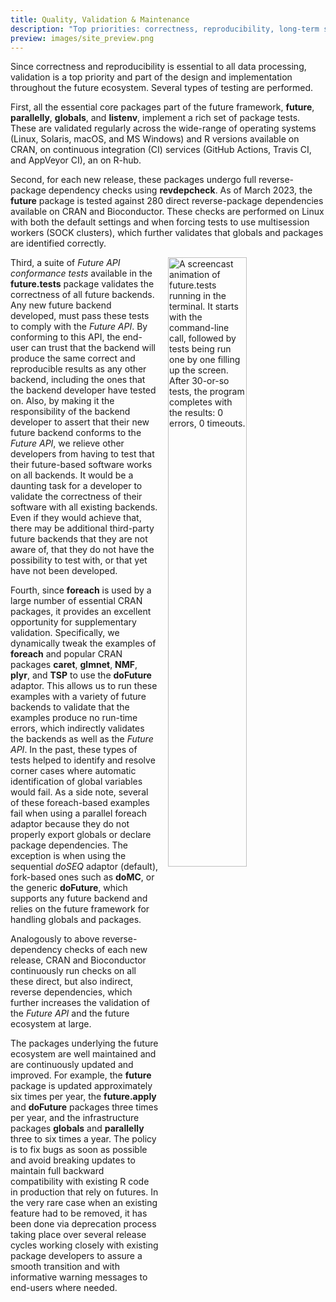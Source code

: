 ```yaml
---
title: Quality, Validation & Maintenance
description: "Top priorities: correctness, reproducibility, long-term stability, and trust"
preview: images/site_preview.png
---
```


Since correctness and reproducibility is essential to all data
processing, validation is a top priority and part of the design and
implementation throughout the future ecosystem.  Several types of
testing are performed.

First, all the essential core packages part of the future framework,
**future**, **parallelly**, **globals**, and **listenv**,
implement a rich set of package tests.  These are validated regularly
across the wide-range of operating systems (Linux, Solaris, macOS, and
MS Windows) and R versions available on CRAN, on continuous
integration (CI) services (GitHub Actions, Travis CI, and AppVeyor
CI), an on R-hub.

Second, for each new release, these packages undergo full
reverse-package dependency checks
using **revdepcheck**.  As of March 2023,
the **future** package is tested against 280 direct reverse-package
dependencies available on CRAN and Bioconductor.  These checks are
performed on Linux with both the default settings and when forcing
tests to use multisession workers (SOCK clusters), which further
validates that globals and packages are identified correctly.

<div>
<img src="images/future.tests-screencast.gif" alt="A screencast
animation of future.tests running in the terminal. It starts with the
command-line call, followed by tests being run one by one filling up
the screen. After 30-or-so tests, the program completes with the
results: 0 errors, 0 timeouts." style="width: 50%; padding-left: 2ex;
padding-bottom: 1ex; float: right;"/>
Third, a suite of _Future API conformance tests_ available in the
**future.tests** package validates the correctness of all future
backends.  Any new future backend developed, must pass these tests to
comply with the _Future API_.  By conforming to this API, the end-user
can trust that the backend will produce the same correct and
reproducible results as any other backend, including the ones that the
backend developer have tested on.  Also, by making it the
responsibility of the backend developer to assert that their new
future backend conforms to the _Future API_, we relieve other
developers from having to test that their future-based software works
on all backends.  It would be a daunting task for a developer to
validate the correctness of their software with all existing
backends. Even if they would achieve that, there may be additional
third-party future backends that they are not aware of, that they do
not have the possibility to test with, or that yet have not been
developed.
</div>

Fourth, since **foreach** is used by a large number of essential
CRAN packages, it provides an excellent opportunity for supplementary
validation. Specifically, we dynamically tweak the examples of
**foreach** and popular CRAN packages **caret**,
**glmnet**, **NMF**, **plyr**, and **TSP** to use
the **doFuture** adaptor.  This allows us
to run these examples with a variety of future backends to validate
that the examples produce no run-time errors, which indirectly
validates the backends as well as the _Future API_.  In the past,
these types of tests helped to identify and resolve corner cases where
automatic identification of global variables would fail.  As a side
note, several of these foreach-based examples fail when using a
parallel foreach adaptor because they do not properly export globals
or declare package dependencies.  The exception is when using the
sequential
_doSEQ_ adaptor (default), fork-based ones such as **doMC**, or
the generic **doFuture**, which supports any future backend and
relies on the future framework for handling globals and
packages.

Analogously to above reverse-dependency checks of each new release,
CRAN and Bioconductor continuously run checks on all these direct, but
also indirect, reverse dependencies, which further increases the
validation of the _Future API_ and the future ecosystem at large.

The packages underlying the future ecosystem are well maintained and
are continuously updated and improved.  For example, the **future**
package is updated approximately six times per year, the
**future.apply** and **doFuture** packages three times per year, and
the infrastructure packages **globals** and **parallelly** three to
six times a year.  The policy is to fix bugs as soon as possible and
avoid breaking updates to maintain full backward compatibility with
existing R code in production that rely on futures.  In the very rare
case when an existing feature had to be removed, it has been done via
deprecation process taking place over several release cycles working
closely with existing package developers to assure a smooth transition
and with informative warning messages to end-users where needed.
